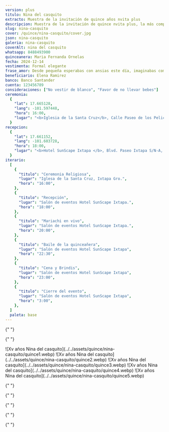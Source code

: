 ```yaml
---
version: plus
titulo: Nina del casquito
extracto: Muestra de la invitación de quince años nvita plus
descripcion: Muestra de la invitación de quince nvita plus, la más completa de las invitaciones que te ofrecemos.
slug: nina-casquito
cover: /quince/nina-casquito/cover.jpg
json: nina-casquito
galeria: nina-casquito
coverAlt: nina del casquito
whatsapp: 8488493900
quinceanera: Maria Fernanda Ornelas
fecha: 2024-12-14
vestimenta: Formal elegante
frase_amor: Desde pequeña esperabas con ansias este día, imaginabas compartirlo con todas las personas que amas. Por fin llegó el día y es tal y como lo soñaste.
beneficiario: Elena Ramirez
banco: Banco Santander
cuenta: 123456789
consideraciones: ["No vestir de blanco", "Favor de no llevar bebes"]
ceremonia:
  {
    "lat": 17.665128,
    "lang": -101.597448,
    "hora": 16:00,
    "lugar": "<b>Iglesia de la Santa Cruz</b>, Calle Paseo de los Pelicanos 40883, Ixtapa Gro. (frente a la Moraleja)",
  }
recepcion:
  {
    "lat": 17.661152,
    "lang": -101.603728,
    "hora": 18:00,
    "lugar": "<b>Hotel SunScape Ixtapa </b>, Blvd. Paseo Ixtapa S/N-A, 40884 Zihuatanejo, Gro Blvd. Paseo Ixtapa S/N-A, 40884 Zihuatanejo, Gro.",
  }
iterario:
  [
    {
      "titulo": "Ceremonia Religiosa",
      "lugar": "Iglesa de la Santa Cruz, Ixtapa Gro.",
      "hora": "16:00",
    },
    {
      "titulo": "Recepción",
      "lugar": "Salón de eventos Hotel SunScape Ixtapa.",
      "hora": "18:00",
    },
    {
      "titulo": "Mariachi en vivo",
      "lugar": "Salón de eventos Hotel SunScape Ixtapa.",
      "hora": "20:00",
    },
    {
      "titulo": "Baile de la quinceañera",
      "lugar": "Salón de eventos Hotel SunScape Ixtapa",
      "hora": "22:30",
    },
    {
      "titulo": "Cena y Brindis",
      "lugar": "Salón de eventos Hotel SunScape Ixtapa",
      "hora": "23:00",
    },
    {
      "titulo": "Cierre del evento",
      "lugar": "Salón de eventos Hotel SunScape Ixtapa",
      "hora": "3:00",
    },
  ]
  paleta: base
---
```




{" "}

<Encabezados texto="Mis 15 años" />
<ParrafosLibres texto="El anhelo de todo padre es ver a su hija transformarse de una niña feliz a una mujer segura de sí. Y más orgulloso no podría estar y por eso contigo quiero celebra." />
<section class="grid contenido">
  <Audio src="/quince/quincePlus/quince-musica" />
</section>
<section class="grid contenido">
  <div class="conte-cartas">
   <Cartas icono="mdi:clipboard-text-date-outline" titulo="Fecha de mis XV años" fecha={frontmatter.fecha}/>
      <Cartas icono="mdi:list-status" titulo="Detalles" array={frontmatter.consideraciones}/>
      <Cartas icono="mdi:clothes-hanger" titulo="Código de vestimenta" codigo={frontmatter.vestimenta} />
  </div>
</section>

{" "}

<section class="grid contenido">
  <Frase frase={frontmatter.frase_amor} />
</section>

  <section class="grid pantalla">
    <Galeria>
     ![Xv años Nina del casquito](../../assets/quince/nina-casquito/quince1.webp)
    ![Xv años Nina del casquito](../../assets/quince/nina-casquito/quince2.webp)
    ![Xv años Nina del casquito](../../assets/quince/nina-casquito/quince3.webp)
    ![Xv años Nina del casquito](../../assets/quince/nina-casquito/quince4.webp)
    ![Xv años Nina del casquito](../../assets/quince/nina-casquito/quince5.webp)
    </Galeria>

  </section>

{" "}

<Encabezados texto="El Lugar" />
<section class="grid contenido fondo-mitad">
  <ParrafosLibres
    texto="Te compartimos la ubicación, te esperamos en la ceremonia religiosa y en
      la fiesta de XV años"
  />
  <div id="zigzag">
    <BloqueMapa
      encabezado="Ceremonia"
      dir={frontmatter.ceremonia.lugar}
      horario={frontmatter.ceremonia.hora}
      lat={frontmatter.ceremonia.lat}
      lng={frontmatter.ceremonia.lang}
      mapName="mapa1"
    />
    <BloqueMapa
      encabezado="Recepción"
      dir={frontmatter.recepcion.lugar}
      horario={frontmatter.recepcion.hora}
      lat={frontmatter.recepcion.lat}
      lng={frontmatter.recepcion.lang}
      mapName="mapa2"
    />
  </div>
</section>

{" "}

<Encabezados texto="Itinerario" />
<Itinerario listado={frontmatter.iterario} />

{" "}

<section class="grid contenido">
  <Regalos
    frase="El regalo más importante será tu presencia, te agradecemos si aparte nos deseas hacer un regalo en este día tan especial."
    beneficiario={frontmatter.beneficiario}
    banco={frontmatter.banco}
    cuenta={frontmatter.cuenta}
  />
</section>

{" "}

<section class="grid contenido">
  <Contador fecha={frontmatter.fecha} />
</section>

{" "}

<section>
  <Confirmacion
    whatsapp={frontmatter.whatsapp}
    dias_antes={7}
    version={frontmatter.version}
    client:only="react"
  />
</section>
